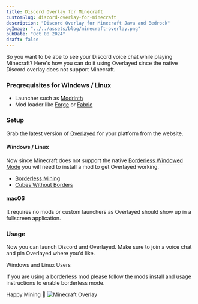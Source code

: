 ```yaml
---
title: Discord Overlay for Minecraft
customSlug: discord-overlay-for-minecraft
description: "Discord Overlay for Minecraft Java and Bedrock"
ogImage: "../../assets/blog/minecraft-overlay.png"
pubDate: "Oct 08 2024"
draft: false
---
```


So you want to be abe to see your Discord voice chat while playing Minecraft? Here's how you can do it using Overlayed since the native Discord overlay does not support Minecraft.

### Preqrequisites for Windows / Linux
- Launcher such as [Modrinth](https://modrinth.com)
- Mod loader like [Forge](https://files.minecraftforge.net/net/minecraftforge/forge) or [Fabric](https://fabricmc.net)

### Setup
Grab the latest version of [Overlayed](/) for your platform from the website.

#### Windows / Linux

Now since Minecraft does not support the native [Borderless Windowed Mode](/blog/discord-overlay-in-any-game) you will need to install a mod to get Overlayed working. 
- [Borderless Mining](https://modrinth.com/mod/borderless-mining) 
- [Cubes Without Borders](https://modrinth.com/mod/cubes-without-borders)

#### macOS
It requires no mods or custom launchers as Overlayed should show up in a fullscreen application.

### Usage

Now you can launch Discord and Overlayed. Make sure to join a voice chat and pin Overlayed where you'd like.

<div
  class="bg-yellow-900 border border-yellow-500 text-white px-4"
  role="alert"
>
  <p class="font-bold h-3">Windows and Linux Users</p>
  <p class="text-sm">
    If you are using a borderless mod please follow the mods install and usage instructions to enable borderless mode.
  </p>
</div>

Happy Mining 💎
![Minecraft Overlay](/img/blog/minecraft-overlay/ingame.png)

